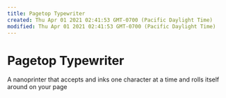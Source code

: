 ```yaml
---
title: Pagetop Typewriter
created: Thu Apr 01 2021 02:41:53 GMT-0700 (Pacific Daylight Time)
modified: Thu Apr 01 2021 02:41:53 GMT-0700 (Pacific Daylight Time)
---
```

# Pagetop Typewriter

A nanoprinter that accepts and inks one character at a time and rolls itself around on your page